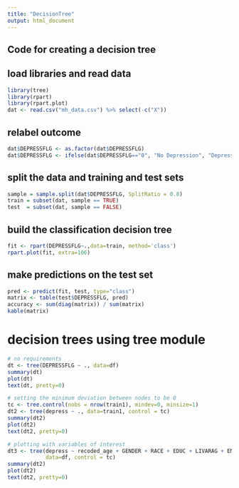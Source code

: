 ---
title: "DecisionTree"
output: html_document
---
## Code for creating a decision tree

## load libraries and read data
```{r}
library(tree)
library(rpart)
library(rpart.plot)
dat <- read.csv("mh_data.csv") %>% select(-c("X"))
```

## relabel outcome
```{r}
dat$DEPRESSFLG <- as.factor(dat$DEPRESSFLG)
dat$DEPRESSFLG <- ifelse(dat$DEPRESSFLG=="0", "No Depression", "Depression")
```

## split the data and training and test sets
```{r}
sample = sample.split(dat$DEPRESSFLG, SplitRatio = 0.8)
train = subset(dat, sample == TRUE)
test  = subset(dat, sample == FALSE)
```

## build the classification decision tree
```{r}
fit <- rpart(DEPRESSFLG~.,data=train, method='class')
rpart.plot(fit, extra=106)
```

## make predictions on the test set
```{r}
pred <- predict(fit, test, type="class")
matrix <- table(test$DEPRESSFLG, pred)
accuracy <- sum(diag(matrix)) / sum(matrix)
kable(matrix)
```


# decision trees using tree module
```{r}
# no requirements
dt <- tree(DEPRESSFLG ~ ., data=df)
summary(dt)
plot(dt)
text(dt, pretty=0)

# setting the minimum deviation between nodes to be 0
tc <- tree.control(nobs = nrow(train1), mindev=0, minsize=1)
dt2 <- tree(depress ~ ., data=train1, control = tc)
summary(dt2)
plot(dt2)
text(dt2, pretty=0)

# plotting with variables of interest
dt3 <- tree(depress ~ recoded_age + GENDER + RACE + EDUC + LIVARAG + EMPLOY, 
            data=df, control = tc)
summary(dt2)
plot(dt2)
text(dt2, pretty=0)
```



